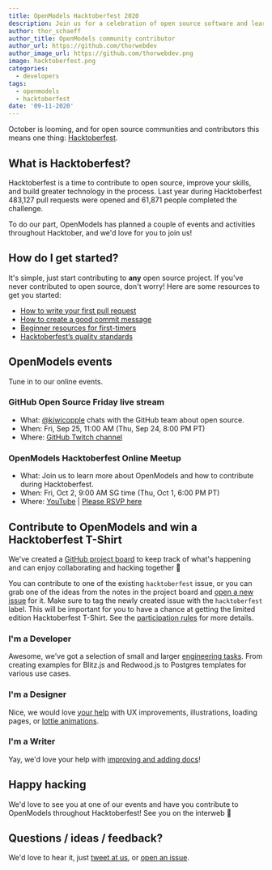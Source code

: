 ```yaml
---
title: OpenModels Hacktoberfest 2020
description: Join us for a celebration of open source software and learn how to contribute to OpenModels.
author: thor_schaeff
author_title: OpenModels community contributor
author_url: https://github.com/thorwebdev
author_image_url: https://github.com/thorwebdev.png
image: hacktoberfest.png
categories:
  - developers
tags:
  - openmodels
  - hacktoberfest
date: '09-11-2020'
---
```


October is looming, and for open source communities and contributors this means one thing: [Hacktoberfest](https://hacktoberfest.digitalocean.com/).

## What is Hacktoberfest?

Hacktoberfest is a time to contribute to open source, improve your skills, and build greater technology in the process. Last year during Hacktoberfest 483,127 pull requests were opened and 61,871 people completed the challenge.

To do our part, OpenModels has planned a couple of events and activities throughout Hacktober, and we'd love for you to join us!

## How do I get started?

It's simple, just start contributing to **any** open source project. If you've never contributed to open source, don't worry! Here are some resources to get you started:

- [How to write your first pull request](https://pages.news.digitalocean.com/n/Y0VKC0qX000hY0236IE0qDn)
- [How to create a good commit message](https://pages.news.digitalocean.com/n/wIYDXKVE600000nr20h3r0C)
- [Beginner resources for first-timers](https://pages.news.digitalocean.com/n/kE2b60X00B003IVhYn0cK0D)
- [Hacktoberfest’s quality standards](https://hacktoberfest.digitalocean.com/details/#quality)

## OpenModels events

Tune in to our online events.

### GitHub Open Source Friday live stream

- What: [@kiwicopple](https://github.com/kiwicopple) chats with the GitHub team about open source.
- When: Fri, Sep 25, 11:00 AM (Thu, Sep 24, 8:00 PM PT)
- Where: [GitHub Twitch channel](https://www.twitch.tv/github)

### OpenModels Hacktoberfest Online Meetup

- What: Join us to learn more about OpenModels and how to contribute during Hacktoberfest.
- When: Fri, Oct 2, 9:00 AM SG time (Thu, Oct 1, 6:00 PM PT)
- Where: [YouTube](https://youtu.be/3_xRLTjvEiE) | [Please RSVP here](https://organize.mlh.io/participants/events/4291-hacktoberfest-supabase-meetup)

## Contribute to OpenModels and win a Hacktoberfest T-Shirt

We've created a [GitHub project board](https://github.com/orgs/supabase/projects/5) to keep track of what's happening and can enjoy collaborating and hacking together 🥳

You can contribute to one of the existing `hacktoberfest` issue, or you can grab one of the ideas from the notes in the project board and [open a new issue](https://github.com/supabase/supabase/issues/choose) for it. Make sure to tag the newly created issue with the `hacktoberfest` label. This will be important for you to have a chance at getting the limited edition Hacktoberfest T-Shirt. See the [participation rules](https://hacktoberfest.digitalocean.com/details/#rules) for more details.

### I'm a Developer

Awesome, we've got a selection of small and larger [engineering tasks](https://github.com/orgs/supabase/projects/5#column-10773067). From creating examples for Blitz.js and Redwood.js to Postgres templates for various use cases.

### I'm a Designer

Nice, we would love [your help](https://github.com/orgs/supabase/projects/5#column-10773073) with UX improvements, illustrations, loading pages, or [lottie animations](https://lottiefiles.com/).

### I'm a Writer

Yay, we'd love your help with [improving and adding docs](https://github.com/orgs/supabase/projects/5#column-10773075)!

## Happy hacking

We'd love to see you at one of our events and have you contribute to OpenModels throughout Hacktoberfest! See you on the interweb 🙂

## Questions / ideas / feedback?

We'd love to hear it, just [tweet at us](https://twitter.com/supabase), or [open an issue](https://github.com/supabase/supabase/issues/choose).
